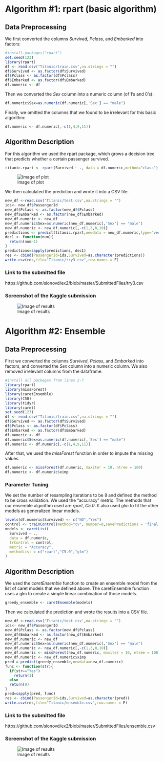 # Algorithm \#1: rpart (basic algorithm)

## Data Preprocessing 
We first converted the columns _Survived, Pclass,_ and _Embarked_ into factors:

```r
#install.packages("rpart")
set.seed(123)
library(rpart)
df <- read.csv("Titanic/train.csv",na.strings = "")
df$Survived <- as.factor(df$Survived)
df$Pclass <- as.factor(df$Pclass)
df$Embarked <- as.factor(df$Embarked)
df.numeric <- df
```
Then we converted the _Sex_ column into a numeric column (of 1's and 0's):
```r
df.numeric$Sex=as.numeric(df.numeric[,'Sex'] == "male")
```
Finally, we omitted the columns that we found to be irrelevant for this basic algorithm:
```r
df.numeric <- df.numeric[,-c(1,4,9,11)]
```

## Algorithm Description
For this algorithm we used the rpart package, which grows a decision tree that predicts whether a certain passenger survived.
```r
titanic.rpart <- rpart(Survived ~ ., data = df.numeric,method="class")
```
![Image of plot](https://github.com/sionovd/Titanic-Assignment/blob/master/images/Rplot.png)

We then calculated the prediction and wrote it into a CSV file.
```r
new_df <-read.csv('Titanic/test.csv',na.strings = "")
ids<- new_df$PassengerId
new_df$Pclass <- as.factor(new_df$Pclass)
new_df$Embarked <- as.factor(new_df$Embarked)
new_df.numeric <- new_df
new_df.numeric$Sex=as.numeric(new_df.numeric[,'Sex'] == "male")
new_df.numeric <- new_df.numeric[,-c(1,3,8,10)]
predictions <- predict(titanic.rpart,newdata = new_df.numeric,type="vector")
dec1 <- function(num){
  return(num-1)
}
predictions=sapply(predictions, dec1)
res <- cbind(PassengerId=ids,Survived=as.character(predictions))
write.csv(res,file="Titanic/try3.csv",row.names = F)
```

### Link to the submitted file
https://github.com/sionovd/ex2/blob/master/SubmittedFiles/try3.csv

### Screenshot of the Kaggle submission
![Image of results](https://github.com/sionovd/Titanic-Assignment/blob/master/images/rpart.PNG)

# Algorithm \#2: Ensemble

## Data Preprocessing 

First we converted the columns _Survived_, _Pclass_, and _Embarked_ into factors, and converted the _Sex_ column into a numeric column.
We also removed irrelevant columns from the dataframe.
```r
#install all packeges from lines 2-7
library(rpart)
library(missForest)
library(caretEnsemble)
library(C50)
library(tidyr)
library(caret)
set.seed(123)
df <- read.csv("Titanic/train.csv",na.strings = "")
df$Survived <- as.factor(df$Survived)
df$Pclass <- as.factor(df$Pclass)
df$Embarked <- as.factor(df$Embarked)
df.numeric <- df
df.numeric$Sex=as.numeric(df.numeric[,'Sex'] == "male")
df.numeric <- df.numeric[,-c(1,4,9,11)]
```

After that, we used the _missForest_ function in order to impute the missing values.
```r
df.numeric <- missForest(df.numeric, maxiter = 10, ntree = 100)
df.numeric <- df.numeric$ximp
```

### Parameter Tuning

We set the number of resampling iterations to be 8 and defined the method to be cross validation. We used the "accuracy" metric.
The methods that our ensemble algorithm used are _rpart_, _C5.0_. It also used _glm_ to fit the other models as generalized linear models. 
```r
levels(df.numeric$Survived) <- c("NO","Yes")
control <- trainControl(method="cv", number=8,savePredictions = 'final',classProbs = TRUE)
models <- caretList(
  Survived ~ .,
  data = df.numeric,
  trControl = control,
  metric = "Accuracy",
  methodList = c("rpart","C5.0","glm")
)
```

## Algorithm Description

We used the _caretEnsemble_ function to create an ensemble model from the list of caret models that we defined above. 
The caretEnsemble function uses a glm to create a simple linear combination of those models.
```r
greedy_ensemble <- caretEnsemble(models)
```

Then we calculated the prediction and wrote the results into a CSV file.
```r
new_df <-read.csv('Titanic/test.csv',na.strings = "")
ids<- new_df$PassengerId
new_df$Pclass <- as.factor(new_df$Pclass)
new_df$Embarked <- as.factor(new_df$Embarked)
new_df.numeric <- new_df
new_df.numeric$Sex=as.numeric(new_df.numeric[,'Sex'] == "male")
new_df.numeric <- new_df.numeric[,-c(1,3,8,10)]
new_df.numeric <- missForest(new_df.numeric, maxiter = 10, ntree = 100)
new_df.numeric <- new_df.numeric$ximp
pred = predict(greedy_ensemble,newdata=new_df.numeric)
func <- function(str){
  if(str=="Yes")
    return(1)
  else
  return(0)
}
pred=sapply(pred, func)
res <- cbind(PassengerId=ids,Survived=as.character(pred))
write.csv(res,file="Titanic/ensemble.csv",row.names = F)
```

### Link to the submitted file
https://github.com/sionovd/ex2/blob/master/SubmittedFiles/ensemble.csv

### Screenshot of the Kaggle submission
![Image of results](https://github.com/sionovd/Titanic-Assignment/blob/master/images/rpart.PNG)
